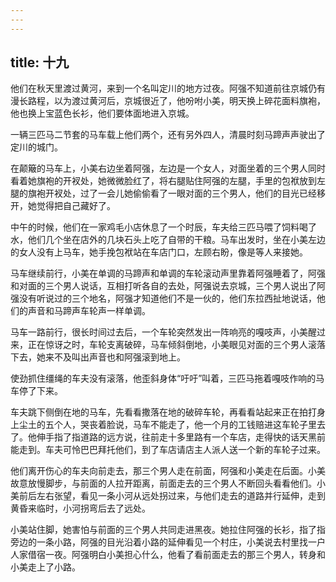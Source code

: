 ```yaml
---
---
---
```

title: 十九
---



他们在秋天里渡过黄河，来到一个名叫定川的地方过夜。阿强不知道前往京城仍有漫长路程，以为渡过黄河后，京城很近了，他吩咐小美，明天换上碎花面料旗袍，他也换上宝蓝色长衫，他们要体面地进入京城。

一辆三匹马二节套的马车载上他们两个，还有另外四人，清晨时刻马蹄声声驶出了定川的城门。

在颠簸的马车上，小美右边坐着阿强，左边是一个女人，对面坐着的三个男人同时看着她旗袍的开衩处，她微微脸红了，将右腿贴住阿强的左腿，手里的包袱放到左腿的旗袍开衩处，过了一会儿她偷偷看了一眼对面的三个男人，他们的目光已经移开，她觉得把自己藏好了。

中午的时候，他们在一家鸡毛小店休息了一个时辰，车夫给三匹马喂了饲料喝了水，他们几个坐在店外的几块石头上吃了自带的干粮。马车出发时，坐在小美左边的女人没有上马车，她手挽包袱站在车店门口，左顾右盼，像是等人来接她。

马车继续前行，小美在单调的马蹄声和单调的车轮滚动声里靠着阿强睡着了，阿强和对面的三个男人说话，互相打听各自的去处，阿强说去京城，三个男人说出了阿强没有听说过的三个地名，阿强才知道他们不是一伙的，他们东拉西扯地说话，他们的声音和马蹄声车轮声一样单调。

马车一路前行，很长时间过去后，一个车轮突然发出一阵响亮的嘎吱声，小美醒过来，正在惊讶之时，车轮支离破碎，马车倾斜倒地，小美眼见对面的三个男人滚落下去，她来不及叫出声音也和阿强滚到地上。

使劲抓住缰绳的车夫没有滚落，他歪斜身体“吁吁”叫着，三匹马拖着嘎吱作响的马车停了下来。

车夫跳下侧倒在地的马车，先看看撒落在地的破碎车轮，再看看站起来正在拍打身上尘土的五个人，哭丧着脸说，马车不能走了，他一个月的工钱赔进这车轮子里去了。他伸手指了指道路的远方说，往前走十多里路有一个车店，走得快的话天黑前能走到。车夫可怜巴巴拜托他们，到了车店请店主人派人送一个新的车轮子过来。

他们离开伤心的车夫向前走去，那三个男人走在前面，阿强和小美走在后面。小美故意放慢脚步，与前面的人拉开距离，前面走去的三个男人不断回头看看他们。小美前后左右张望，看见一条小河从远处拐过来，与他们走去的道路并行延伸，走到黄昏来临时，小河拐弯后去了远处。

小美站住脚，她害怕与前面的三个男人共同走进黑夜。她拉住阿强的长衫，指了指旁边的一条小路，阿强的目光沿着小路的延伸看见一个村庄，小美说去村里找一户人家借宿一夜。阿强明白小美担心什么，他看了看前面走去的那三个男人，转身和小美走上了小路。